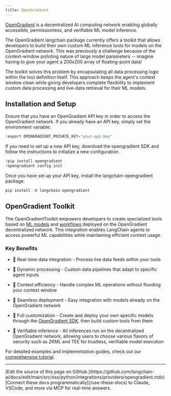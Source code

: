 ```yaml
---
title: OpenGradient
---
```


[OpenGradient](https://www.opengradient.ai/) is a decentralized AI computing network enabling globally accessible, permissionless, and verifiable ML model inference.

The OpenGradient langchain package currently offers a toolkit that allows developers to build their own custom ML inference tools for models on the OpenGradient network. This was previously a challenge because of the context-window polluting nature of large model parameters -- imagine having to give your agent a 200x200 array of floating-point data!

The toolkit solves this problem by encapsulating all data processing logic within the tool definition itself. This approach keeps the agent's context window clean while giving developers complete flexibility to implement custom data processing and live-data retrieval for their ML models.

## Installation and Setup

Ensure that you have an OpenGradient API key in order to access the OpenGradient network. If you already have an API key, simply set the environment variable:

```python
!export OPENGRADIENT_PRIVATE_KEY="your-api-key"
```

If you need to set up a new API key, download the opengradient SDK and follow the instructions to initialize a new configuration.

```python
!pip install opengradient
!opengradient config init
```

Once you have set up your API key, install the langchain-opengradient package.

```python
pip install -U langchain-opengradient
```

## OpenGradient Toolkit

The OpenGradientToolkit empowers developers to create specialized tools based on [ML models](https://hub.opengradient.ai/models) and [workflows](https://docs.opengradient.ai/developers/sdk/ml_workflows.html) deployed on the OpenGradient decentralized network. This integration enables LangChain agents to access powerful ML capabilities while maintaining efficient context usage.

### Key Benefits

* 🔄 Real-time data integration - Process live data feeds within your tools

* 🎯 Dynamic processing - Custom data pipelines that adapt to specific agent inputs

* 🧠 Context efficiency - Handle complex ML operations without flooding your context window

* 🔌 Seamless deployment - Easy integration with models already on the OpenGradient network

* 🔧 Full customization - Create and deploy your own specific models through the [OpenGradient SDK](https://docs.opengradient.ai/developers/sdk/model_management.html), then build custom tools from them

* 🔐 Verifiable inference - All inferences run on the decentralized OpenGradient network, allowing users to choose various flavors of security such as ZKML and TEE for trustless, verifiable model execution

For detailed examples and implementation guides, check out our [comprehensive tutorial](/oss/python/integrations/tools/opengradient_toolkit.ipynb).

---

<Callout icon="pen-to-square" iconType="regular">
    [Edit the source of this page on GitHub.](https://github.com/langchain-ai/docs/edit/main/src/oss/python/integrations/providers/opengradient.mdx)
</Callout>
<Tip icon="terminal" iconType="regular">
    [Connect these docs programmatically](/use-these-docs) to Claude, VSCode, and more via MCP for    real-time answers.
</Tip>
